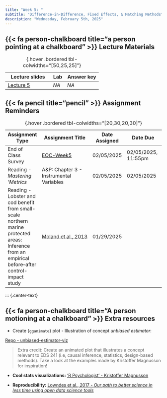 ```yaml
---
title: "Week 5: "
subtitle: "Difference-in-Difference, Fixed Effects, & Matching Methods"
description: "Wednesday, February 5th, 2025"
---
```



## {{< fa person-chalkboard title="a person pointing at a chalkboard" >}} Lecture Materials {#lecture-materials}

| Lecture slides | Lab | Answer key |
|----------------|-----|------------|
| [Lecture 5](https://drive.google.com/file/d/1vgmrn4C25WNNQrp6VRvy5qCJWh5LgMLK/view?usp=sharing){target="_blank"} | *NA* | *NA* |

: {.hover .bordered tbl-colwidths="[50,25,25]"} 


## {{< fa pencil title="pencil" >}} Assignment Reminders {#assignment-reminders}

| Assignment Type | Assignment Title                              | Date Assigned  | Date Due                   |
|-----------------|-----------------------------------------------|----------------|----------------------------|
| End of Class Survey | [EOC-Week5](https://docs.google.com/forms/d/e/1FAIpQLSfHwZ6rxctARaYdPJBguBVeYdIPqzhSaRUmQv6jHKY7LUY5TA/viewform?usp=sharing){target="_blank"} | 02/05/2025 | 02/05/2025, 11:55pm |
| Reading - *Mastering 'Metrics*  | A&P: Chapter 3 - Instrumental Variables | 02/05/2025 | 02/05/2025 |
| Reading - Lobster and cod benefit from small-scale northern marine protected areas: Inference from an empirical before–after control-impact study | [Moland et al., 2013](https://drive.google.com/file/d/1TjKa7gH9YVCSpG4HeWb7LFFbsqoSEYeQ/view?usp=sharing){target="_blank"} | 01/29/2025 |  |


: {.hover .bordered tbl-colwidths="[20,30,20,30]"} 

::: {.center-text}


## {{< fa person-chalkboard title="A person motioning at a chalkboard" >}} [**Extra resources**]{.teal-text .body-text-m}

- Create {`gganimate`} plot - Illustration of concept *unbiased estimator*: \

[Repo - unbiased-estimator-viz](https://github.com/garberadamc/unbiased-estimator-viz.git)

> Extra credit: Create an animated plot that illustrates a concept relevant to EDS 241 (i.e, causal inference, statistics, design-based methods). Take a look at the examples made by Kristoffer Magnusson for inspiration!

- **Cool stats visualizations:** ['R Psychologist' - Kristoffer Magnusson](https://rpsychologist.com/viz/)

- **Reproducibility:** [Lowndes et al., 2017 - *Our path to better science in less time using open
data science tools*](https://drive.google.com/file/d/1gEqGjKmrlt96k0a-JURtbIHnc_VIUiyK/view?usp=drive_link)

